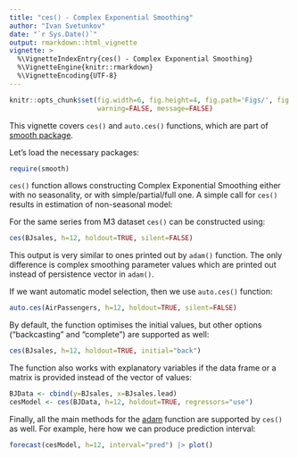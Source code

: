 ```yaml
---
title: "ces() - Complex Exponential Smoothing"
author: "Ivan Svetunkov"
date: "`r Sys.Date()`"
output: rmarkdown::html_vignette
vignette: >
  %\VignetteIndexEntry{ces() - Complex Exponential Smoothing}
  %\VignetteEngine{knitr::rmarkdown}
  %\VignetteEncoding{UTF-8}
---
```


```r
knitr::opts_chunk$set(fig.width=6, fig.height=4, fig.path='Figs/', fig.show='hold',
                      warning=FALSE, message=FALSE)
```

This vignette covers `ces()` and `auto.ces()` functions, which are part of [smooth package](smooth.html).

Let's load the necessary packages:

```r
require(smooth)
```

`ces()` function allows constructing Complex Exponential Smoothing either with no seasonality, or with simple/partial/full one. A simple call for `ces()` results in estimation of non-seasonal model:

For the same series from M3 dataset `ces()` can be constructed using:
```r
ces(BJsales, h=12, holdout=TRUE, silent=FALSE)
```

This output is very similar to ones printed out by `adam()` function. The only difference is complex smoothing parameter values which are printed out instead of persistence vector in `adam()`.

If we want automatic model selection, then we use `auto.ces()` function:
```r
auto.ces(AirPassengers, h=12, holdout=TRUE, silent=FALSE)
```

By default, the function optimises the initial values, but other options ("backcasting" and "complete") are supported as well:
```r
ces(BJsales, h=12, holdout=TRUE, initial="back")
```

The function also works with explanatory variables if the data frame or a matrix is provided instead of the vector of values:
```r
BJData <- cbind(y=BJsales, x=BJsales.lead)
cesModel <- ces(BJData, h=12, holdout=TRUE, regressors="use")
```

Finally, all the main methods for the [adam](adam.html) function are supported by `ces()` as well. For example, here how we can produce prediction interval:
```r
forecast(cesModel, h=12, interval="pred") |> plot()
```


